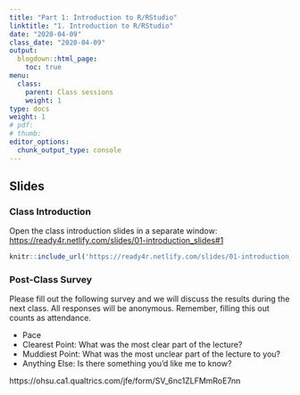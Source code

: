 ```yaml
---
title: "Part 1: Introduction to R/RStudio"
linktitle: "1. Introduction to R/RStudio"
date: "2020-04-09"
class_date: "2020-04-09"
output:
  blogdown::html_page:
    toc: true
menu:
  class:
    parent: Class sessions
    weight: 1
type: docs
weight: 1
# pdf: 
# thumb: 
editor_options: 
  chunk_output_type: console
---
```


## Slides

### Class Introduction

Open the class introduction slides in a separate window: <a href="https://ready4r.netlify.com/slides/01-introduction_slides#1" target="_blank">https://ready4r.netlify.com/slides/01-introduction_slides#1</a>

```r
knitr::include_url('https://ready4r.netlify.com/slides/01-introduction_slides#1')
```

### Post-Class Survey

Please fill out the following survey and we will discuss the results during the next class. All responses will be anonymous. Remember, filling this out counts as attendance.

- Pace
- Clearest Point: What was the most clear part of the lecture?
- Muddiest Point: What was the most unclear part of the lecture to you?
- Anything Else: Is there something you'd like me to know?

https://ohsu.ca1.qualtrics.com/jfe/form/SV_6nc1ZLFMmRoE7nn
